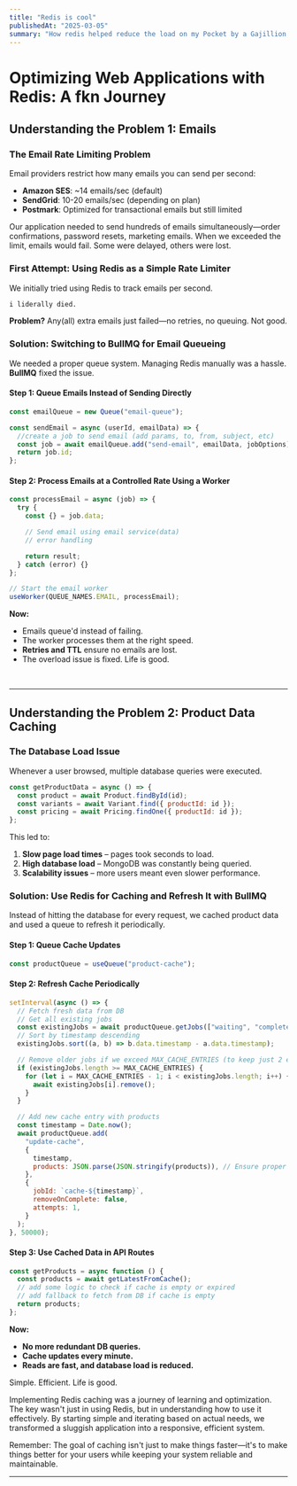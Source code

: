 ```yaml
---
title: "Redis is cool"
publishedAt: "2025-03-05"
summary: "How redis helped reduce the load on my Pocket by a Gajillion times"
---
```


# Optimizing Web Applications with Redis: A fkn Journey

## Understanding the Problem 1: Emails

### The Email Rate Limiting Problem

Email providers restrict how many emails you can send per second:

- **Amazon SES**: ~14 emails/sec (default)
- **SendGrid**: 10-20 emails/sec (depending on plan)
- **Postmark**: Optimized for transactional emails but still limited

Our application needed to send hundreds of emails simultaneously—order confirmations, password resets, marketing emails. When we exceeded the limit, emails would fail. Some were delayed, others were lost.

### First Attempt: Using Redis as a Simple Rate Limiter

We initially tried using Redis to track emails per second.

```md
i liderally died.
```

**Problem?** Any(all) extra emails just failed—no retries, no queuing. Not good.

### Solution: Switching to BullMQ for Email Queueing

We needed a proper queue system. Managing Redis manually was a hassle. **BullMQ** fixed the issue.

#### **Step 1: Queue Emails Instead of Sending Directly**

```javascript
const emailQueue = new Queue("email-queue");

const sendEmail = async (userId, emailData) => {
  //create a job to send email (add params, to, from, subject, etc)
  const job = await emailQueue.add("send-email", emailData, jobOptions);
  return job.id;
};
```

#### **Step 2: Process Emails at a Controlled Rate Using a Worker**

```js
const processEmail = async (job) => {
  try {
    const {} = job.data;

    // Send email using email service(data)
    // error handling

    return result;
  } catch (error) {}
};

// Start the email worker
useWorker(QUEUE_NAMES.EMAIL, processEmail);
```

**Now:**

- Emails queue'd instead of failing.
- The worker processes them at the right speed.
- **Retries and TTL** ensure no emails are lost.
- The overload issue is fixed. Life is good.

<br />

---

## Understanding the Problem 2: Product Data Caching

### The Database Load Issue

Whenever a user browsed, multiple database queries were executed.

```javascript
const getProductData = async () => {
  const product = await Product.findById(id);
  const variants = await Variant.find({ productId: id });
  const pricing = await Pricing.findOne({ productId: id });
};
```

This led to:

1. **Slow page load times** – pages took seconds to load.
2. **High database load** – MongoDB was constantly being queried.
3. **Scalability issues** – more users meant even slower performance.

### Solution: Use Redis for Caching and Refresh It with BullMQ

Instead of hitting the database for every request, we cached product data and used a queue to refresh it periodically.

#### **Step 1: Queue Cache Updates**

```javascript
const productQueue = useQueue("product-cache");
```

#### **Step 2: Refresh Cache Periodically**

```javascript
setInterval(async () => {
  // Fetch fresh data from DB
  // Get all existing jobs
  const existingJobs = await productQueue.getJobs(["waiting", "completed"]);
  // Sort by timestamp descending
  existingJobs.sort((a, b) => b.data.timestamp - a.data.timestamp);

  // Remove older jobs if we exceed MAX_CACHE_ENTRIES (to keep just 2 entries)
  if (existingJobs.length >= MAX_CACHE_ENTRIES) {
    for (let i = MAX_CACHE_ENTRIES - 1; i < existingJobs.length; i++) {
      await existingJobs[i].remove();
    }
  }

  // Add new cache entry with products
  const timestamp = Date.now();
  await productQueue.add(
    "update-cache",
    {
      timestamp,
      products: JSON.parse(JSON.stringify(products)), // Ensure proper serialization
    },
    {
      jobId: `cache-${timestamp}`,
      removeOnComplete: false,
      attempts: 1,
    }
  );
}, 50000);
```

#### **Step 3: Use Cached Data in API Routes**

```javascript
const getProducts = async function () {
  const products = await getLatestFromCache();
  // add some logic to check if cache is empty or expired
  // add fallback to fetch from DB if cache is empty
  return products;
};
```

**Now:**

- **No more redundant DB queries.**
- **Cache updates every minute.**
- **Reads are fast, and database load is reduced.**

Simple. Efficient. Life is good.

Implementing Redis caching was a journey of learning and optimization. The key wasn't just in using Redis, but in understanding how to use it effectively. By starting simple and iterating based on actual needs, we transformed a sluggish application into a responsive, efficient system.

Remember: The goal of caching isn't just to make things faster—it's to make things better for your users while keeping your system reliable and maintainable.

---
